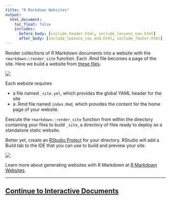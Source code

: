 ```yaml
---
title: "R Markdown Websites"
output:
  html_document:
    toc_float: false
    includes:
      before_body: [include_header.html, include_lessons_nav.html]
      after_body: [include_lessons_nav_end.html, include_footer.html]
---
```


Render collections of R Markdown documents into a website with the `rmarkdown::render_site` function. Each .Rmd file becomes a page of the site. Here we build a website from [these files](demos/12-website.zip).


![](lesson-images/websites-1-render.png)
</br>

Each website requires 

* a file named `_site.yml`, which provides the global YAML header for the site
* a .Rmd file named `index.Rmd`, which provides the content for the home page of your website.

Execute the `rmarkdown::render_site` function from within the directory containing your files to build `_site`, a directory of files ready to deploy as a standalone static website.

Better yet, create an [RStudio Project](https://support.rstudio.com/hc/en-us/articles/200526207-Using-Projects) for your directory. RStudio will add a Build tab to the IDE that you can use to build and preview your site.

![](lesson-images/websites-2-build.png)
</br>

Learn more about generating websites with R Markdown at [R Markdown Websites](/rmarkdown_websites.html).

****

## [Continue to Interactive Documents](lesson-14.html){.continue-link}

